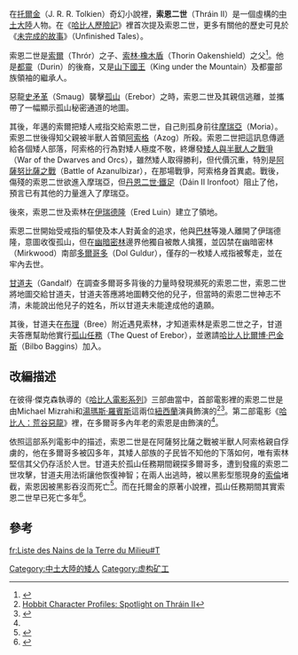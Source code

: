 {{Tolkienchar
|image_character =
|image_caption = 
|character_name = 索恩二世
|character_alias =
|character_title =
|character_gender =男
|character_race = [[矮人_(中土大陸)|矮人]]
|character_culture = 
|character_birth = [[第三紀元|第三紀元]]2644年
|character_death = 第三紀元2850年
|character_weapon = 
|character_realm = 
|character_actor =Michael Mizrahi（意外旅程）<br />[[湯瑪斯·羅賓斯|湯瑪斯·羅賓斯]]（意外旅程）<br />{{le|安東尼·謝爾|Antony Sher}}
|Book(s) = 《[[哈比人歷險記|哈比人歷險記]]》<br />《[[魔戒|魔戒]]》<br />《[[未完成的故事|未完成的故事]]》
}}
在[[托爾金|托爾金]]（J. R. R. Tolkien）奇幻小說裡，'''索恩二世'''（Thráin II）是一個虛構的[[中土大陸|中土大陸]]人物。在《[[哈比人歷險記|哈比人歷險記]]》裡首次提及索恩二世，更多有關他的歷史可見於《[[未完成的故事|未完成的故事]]》（Unfinished Tales）。

索恩二世是[[索爾_(中土大陸)|索爾]]（Thrór）之子、[[索林·橡木盾|索林·橡木盾]]（Thorin Oakenshield）之父<ref>{{Cite news|url=http://www.theonering.net/torwp/2014/09/08/92631-will-thrain-be-in-the-desolation-of-smaug-extended-edition-and-if-so-what-will-he-do/|title=Will Thráin be in the Desolation of Smaug Extended Edition? And, if so, what will he do?|date=2014-09-08|newspaper=TheOneRing.net|accessdate=2018-05-21|language=en-US}}</ref>。他是[[都靈_（中土大陸）|都靈]]（Durin）的後裔，又是[[山下國王|山下國王]]（King under the Mountain）及都靈部族領袖的繼承人。

惡龍[[史矛革|史矛革]]（Smaug）襲擊[[孤山_(托爾金小說)|孤山]]（Erebor）之時，索恩二世及其親信逃離，並攜帶了一幅顯示孤山秘密通道的地圖。

其後，年邁的索爾把矮人戒指交給索恩二世，自己則孤身前往[[摩瑞亞|摩瑞亞]]（Moria）。索恩二世後得知父親被半獸人首領[[阿索格|阿索格]]（Azog）所殺。索恩二世把這訊息傳遞給各個矮人部落，阿索格的行為對矮人極度不敬，終爆發[[矮人與半獸人之戰爭|矮人與半獸人之戰爭]]（War of the Dwarves and Orcs），雖然矮人取得勝利，但代價沉重，特別是[[阿薩努比薩之戰|阿薩努比薩之戰]]（Battle of Azanulbizar），在那場戰爭，阿索格身首異處。戰後，傷殘的索恩二世欲進入摩瑞亞，但[[丹恩二世·鐵足|丹恩二世·鐵足]]（Dáin II Ironfoot）阻止了他，預言已有其他的力量進入了摩瑞亞。

後來，索恩二世及索林在[[伊瑞德隆|伊瑞德隆]]（Ered Luin）建立了領地。

索恩二世開始受戒指的驅使及本人對黃金的追求，他與[[巴林_(中土大陸)|巴林]]等幾人離開了伊瑞德隆，意圖收復孤山，但在[[幽暗密林|幽暗密林]]邊界他獨自被敵人擒獲，並囚禁在幽暗密林（Mirkwood）南部[[多爾哥多|多爾哥多]]（Dol Guldur），僅存的一枚矮人戒指被奪走，並在牢內去世。

[[甘道夫|甘道夫]]（Gandalf）在調查多爾哥多背後的力量時發現瀕死的索恩二世，索恩二世將地圖交給甘道夫，甘道夫答應將地圖轉交他的兒子，但當時的索恩二世神志不清，未能說出他兒子的姓名，所以甘道夫未能達成他的遺願。

其後，甘道夫在[[布理|布理]]（Bree）附近遇見索林，才知道索林是索恩二世之子，甘道夫答應幫助他實行[[孤山任務|孤山任務]]（The Quest of Erebor），並邀請[[哈比人|哈比人]][[比爾博·巴金斯|比爾博·巴金斯]]（Bilbo Baggins）加入。

==改編描述==
在彼得·傑克森執導的《[[哈比人電影系列|哈比人電影系列]]》三部曲當中，首部電影裡的索恩二世是由Michael Mizrahi和[[湯瑪斯·羅賓斯|湯瑪斯·羅賓斯]]這兩位[[紐西蘭|紐西蘭]]演員飾演的<ref>[http://thorinoakenshield.net/spotlight-on-thrain/ Hobbit Character Profiles: Spotlight on Thráin II]</ref><ref name=":0">{{Cite web|url=http://www.imdb.com/character/ch0243498/|title=Thrain (Character)|accessdate=2018-05-21|publisher=IMDB|archiveurl=https://web.archive.org/web/20170419121724/http://www.imdb.com/character/ch0243498/|archivedate=2017-04-19}}</ref>。第二部電影《[[哈比人：荒谷惡龍|哈比人：荒谷惡龍]]》裡，在多爾哥多內年老的索恩是由{{le|安東尼·謝爾|Antony Sher}}飾演的<ref name=":0" />。

依照這部系列電影中的描述，索恩二世是在阿薩努比薩之戰被半獸人阿索格親自俘虜的，他在多爾哥多被囚多年，其矮人部族的子民皆不知他的下落如何，唯有索林堅信其父仍存活於人世。甘道夫於孤山任務期間親探多爾哥多，遭到發瘋的索恩二世攻擊，甘道夫用法術讓他恢復神智；在兩人出逃時，被以黑影型態現身的[[索倫_(魔戒)|索倫]]堵截，索恩因被黑影吞沒而死亡<ref>{{Cite news|url=http://www.theonering.net/torwp/2014/10/21/93175-the-hobbit-the-desolation-of-smaug-extended-edition-scene-guide/3/|title=The Hobbit: The Desolation of Smaug Extended Edition Scene Guide|date=2014-10-22|newspaper=TheOneRing.net|accessdate=2018-05-21|language=en-US}}</ref>。而在托爾金的原著小說裡，孤山任務期間其實索恩二世早已死亡多年<ref>{{Cite news|url=https://www.huffingtonpost.com/2014/12/17/the-hobbit-changes_n_6331340.html|title=8 Changes In 'The Hobbit' Movies You Didn't Know Were A Huge Deal|last=Bradley|first=Bill|date=2014-12-17|newspaper=Huffington Post|accessdate=2018-05-21|language=en-US}}</ref>。

==參考==
<references />

{{start box}}
{{succession box|[[索爾_(中土大陸)|索爾]]|[[索林·橡木盾|索林·橡木盾]]|[[都靈部族|都靈部族國王]]|'''索恩二世'''}}
{{end box}}

{{dwarves}}

[[Category:中土大陸的矮人|Category:中土大陸的矮人]]
[[Category:虚构矿工|Category:虚构矿工]]
[[fr:Liste_des_Nains_de_la_Terre_du_Milieu#T|fr:Liste des Nains de la Terre du Milieu#T]]